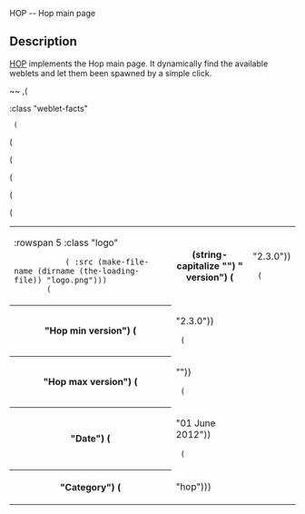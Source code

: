 <doc> HOP -- Hop main page

== Description ==

[[hop|HOP]] implements the Hop main page. It dynamically find the available
weblets and let them been spawned by a simple click.

~~
,(<TABLE> :class "weblet-facts"
  (<TR> (<TD> :rowspan 5 :class "logo"
            (<IMG> :src (make-file-name (dirname (the-loading-file)) "logo.png")))
        (<TH> (string-capitalize "") " version") (<TD> "2.3.0"))
  (<TR> (<TH> "Hop min version") (<TD> "2.3.0"))
  (<TR> (<TH> "Hop max version") (<TD> ""))
  (<TR> (<TH> "Date") (<TD> "01 June 2012"))
  (<TR> (<TH> "Category") (<TD> "hop")))

</doc>

